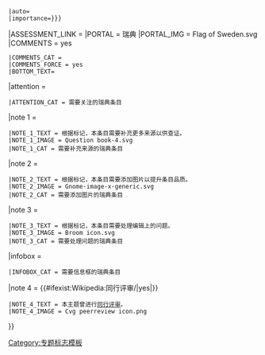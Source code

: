 {{WPBannerMeta
|PROJECT = 瑞典
 |BANNER_NAME = Template:瑞典專題
 |substcheck=<includeonly>{{subst:</includeonly><includeonly>substcheck}}</includeonly>
 |small={{{small|}}}
 |category={{{category|¬}}}
 |listas = {{{listas|}}}
|IMAGE_LEFT = WikiProject-Sweden-Logo.svg
 |IMAGE_LEFT_SMALL=
 |IMAGE_LEFT_LARGE=
|MAIN_ARTICLE = [[瑞典]]相关主题
|QUALITY_SCALE = inline
 |class={{class mask|{{{class|{{{1|}}}}}}
|forceNA=yes
|category=yes
|disambig=yes
|portal=yes
|redirect=yes
|template=yes
|file=yes
|project=yes
|future=yes
|current=yes
|needed=yes
|merge=yes
}}
 |auto={{{auto|}}}
 |importance={{{importance|{{{2|}}}}}}
|ASSESSMENT_LINK = 
|PORTAL = 瑞典
|PORTAL_IMG = Flag of Sweden.svg
|COMMENTS = yes
 |COMMENTS_CAT =
 |COMMENTS_FORCE = yes
 |BOTTOM_TEXT=
|attention = {{{attention|}}}
 |ATTENTION_CAT = 需要关注的瑞典条目
|note 1 = {{{ref|}}}
 |NOTE_1_TEXT = 根据标记，本条目需要补充更多来源以供查证。
 |NOTE_1_IMAGE = Question book-4.svg
 |NOTE_1_CAT = 需要补充来源的瑞典条目
|note 2 = {{{photo|}}}
 |NOTE_2_TEXT = 根据标记，本条目需要添加图片以提升条目品质。
 |NOTE_2_IMAGE = Gnome-image-x-generic.svg
 |NOTE_2_CAT = 需要添加图片的瑞典条目
|note 3 = {{{problem|}}}
 |NOTE_3_TEXT = 根据标记，本条目需要处理编辑上的问题。
 |NOTE_3_IMAGE = Broom icon.svg
 |NOTE_3_CAT = 需要处理问题的瑞典条目
|infobox = {{{needs-infobox|}}}
 |INFOBOX_CAT = 需要信息框的瑞典条目
|note 4 = {{#ifexist:Wikipedia:同行评审/{{BASEPAGENAME}}|yes|}}
 |NOTE_4_TEXT = 本主题曾进行[[Wikipedia:同行评审/{{BASEPAGENAME}}|同行评审]]。
 |NOTE_4_IMAGE = Cvg peerreview icon.png
}}<noinclude>
{{documentation}}
[[Category:专题标志模板]]</noinclude>